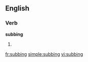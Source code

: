 ==English==
===Verb===
'''subbing'''
# {{present participle of|[[sub]]}}

[[fr:subbing]]
[[simple:subbing]]
[[vi:subbing]]